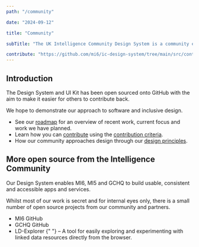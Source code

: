 ```yaml
---
path: "/community"

date: "2024-09-12"

title: "Community"

subTitle: "The UK Intelligence Community Design System is a community effort endorsed across the UK Intelligence Community."

contribute: "https://github.com/mi6/ic-design-system/tree/main/src/content/structured/community/index.mdx"
---
```


## Introduction

The Design System and UI Kit has been <ic-link target="_blank" href="https://github.com/orgs/mi6/projects/2/views/1" rel="noreferrer noopener nofollow">open sourced onto GitHub</ic-link> with the aim to make it easier for others to contribute back.

We hope to demonstrate our approach to software and inclusive design.

- See our [roadmap](/community/roadmap) for an overview of recent work, current focus and work we have planned.
- Learn how you can [contribute](/community/contribute) using the [contribution criteria](/community/contribute-criteria).
- How our community approaches design through our [design principles](/get-started/design-principles).

## More open source from the Intelligence Community

Our Design System enables MI6, MI5 and GCHQ to build usable, consistent and accessible apps and services.

Whilst most of our work is secret and for internal eyes only, there is a small number of open source projects from our community and partners.

<ul>
  <li>
    <ic-link
      target="_blank"
      href="https://github.com//mi6"
      rel="noreferer noopener nofollow"
    >
      MI6 GitHub
    </ic-link>
  </li>
  <li>
    <ic-link
      target="_blank"
      href="https://github.com/gchq"
      rel="noreferer noopener nofollow"
    >
      GCHQ GitHub
    </ic-link>
  </li>
  <li>
    <ic-link
      target="_blank"
      href="https://gchq.github.io/LD-Explorer/"
      rel="noreferer noopener nofollow"
    >
      LD-Explorer
    </ic-link>{" "}
    &ndash; A tool for easily exploring and experimenting with linked data
    resources directly from the browser.
  </li>
</ul>
